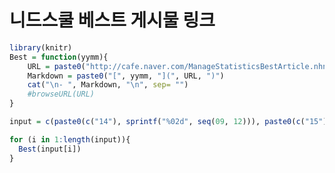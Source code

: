 # 니드스쿨 베스트 게시물 링크

```r
library(knitr)
Best = function(yymm){
    URL = paste0("http://cafe.naver.com/ManageStatisticsBestArticle.nhn?clubid=11133417&query.period=month&query.time=20", yymm, "01&query.start=")
    Markdown = paste0("[", yymm, "](", URL, ")")
    cat("\n- ", Markdown, "\n", sep= "")
    #browseURL(URL)
}

input = c(paste0(c("14"), sprintf("%02d", seq(09, 12))), paste0(c("15"), sprintf("%02d", seq(01, 12))), paste0(c("16"), sprintf("%02d", seq(01, 08))))

for (i in 1:length(input)){
  Best(input[i])
}
```
